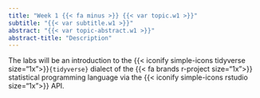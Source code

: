 ```yaml
---
title: "Week 1 {{< fa minus >}} {{< var topic.w1 >}}"
subtitle: "{{< var subtitle.w1 >}}"
abstract: "{{< var topic-abstract.w1 >}}"
abstract-title: "Description"
---
```




The labs will be an introduction to the {{< iconify simple-icons tidyverse size="1x">}}`{tidyverse}` dialect of the {{< fa brands r-project size="1x">}} statistical programming language via the {{< iconify simple-icons rstudio size="1x">}} API.


